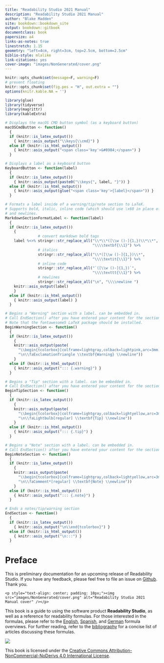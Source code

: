 --- 
title: "Readability Studio 2021 Manual"
description: "Readability Studio 2021 Manual"
author: "Blake Madden"
site: bookdown::bookdown_site
output: bookdown::gitbook
documentclass: book
papersize: a4
links-as-notes: true
linestretch: 1.15
geometry: "left=4cm, right=3cm, top=2.5cm, bottom=2.5cm"
biblio-style: mlalike
link-citations: yes
cover-image: "images/NonGenerated/cover.png"
---

```{r, include=FALSE}
knitr::opts_chunk$set(message=F, warning=F)
# prevent floating
knitr::opts_chunk$set(fig.pos = "H", out.extra = "")
options(knitr.kable.NA = '')

library(glue)
library(tidyverse)
library(magrittr)
library(kableExtra)

# Displays the macOS CMD button symbol (as a keyboard button)
macOSCmdButton <- function()
  {
  if (knitr::is_latex_output())
    { knitr::asis_output("\\keys{\\cmd}") }
  else if (knitr::is_html_output())
    { knitr::asis_output("<span class='key'>&#8984;</span>") }
  }

# Displays a label as a keyboard button
KeyboardButton <- function(label)
  {
  if (knitr::is_latex_output())
    { knitr::asis_output(paste0("\\keys{", label, "}")) }
  else if (knitr::is_html_output())
    { knitr::asis_output(glue("<span class='key'>{label}</span>")) }
  }

# Formats a label inside of a warning/tip/note section to LaTeX.
# Supports bold, italic, inline code (which should use \x60 in place of backticks),
# and newlines.
MarkdownSectionFormatLabel <- function(label)
  {
  if (knitr::is_latex_output())
    {
               # convert markdown bold tags
    label %<>% stringr::str_replace_all("\\*\\*([\\w ()-]{1,})\\*\\*",
                                        "\\\\textbf{\\1}") %>%
               # italics
               stringr::str_replace_all("\\*([\\w ()-]{1,})\\*",
                                        "\\\\textit{\\1}") %>%
               # inline code
               stringr::str_replace_all("`([\\w ()-]{1,})`",
                                        "\\\\texttt{\\1}") %>%
               # newlines
               stringr::str_replace_all("\n", "\\\\newline ")
    knitr::asis_output(label)
    }
  else if (knitr::is_html_output())
    { knitr::asis_output(label) }
  }

# Begins a "Warning" section with a label. can be embedded in.
# Call EndSection() after you have entered your content for the section.
# Note that the fontawesome5 LaTeX package should be installed.
BeginWarningSection <- function()
  {
  if (knitr::is_latex_output())
    {
    knitr::asis_output(paste(
      "\\begin{tcolorbox}[colframe=lightgray,colback=lightpink,arc=3mm]",
      "\n\\faExclamationTriangle \\textbf{Warning} \\newline"))
    }
  else if (knitr::is_html_output())
    { knitr::asis_output("::: {.warning}") }
  }

# Begins a "Tip" section with a label. can be embedded in.
# Call EndSection() after you have entered your content for the section.
BeginTipSection <- function()
  {
  if (knitr::is_latex_output())
    {
    knitr::asis_output(paste(
      "\\begin{tcolorbox}[colframe=lightgray,colback=lightyellow,arc=3mm]",
      "\n\\faLightbulb[regular] \\textbf{Tip} \\newline"))
    }
  else if (knitr::is_html_output())
    { knitr::asis_output("::: {.tip}") }
  }

# Begins a "Note" section with a label. can be embedded in.
# Call EndSection() after you have entered your content for the section.
BeginNoteSection <- function()
  {
  if (knitr::is_latex_output())
    {
    knitr::asis_output(paste(
      "\\begin{tcolorbox}[colframe=lightgray,colback=lightyellow,arc=3mm]",
      "\n\\faComment*[regular] \\textbf{Note} \\newline"))
    }
  else if (knitr::is_html_output())
    { knitr::asis_output("::: {.note}") }
  }

# Ends a notes/tip/warning section
EndSection <- function()
  {
  if (knitr::is_latex_output())
    { knitr::asis_output("\n\\end{tcolorbox}") }
  else if (knitr::is_html_output())
    { knitr::asis_output("\n:::") }
  }
```

# Preface {#cover .unnumbered}

::: {.note}

This is preliminary documentation for an upcoming release of Readability Studio. If you have any feedback, please feel free to file an issue on [Github](https://github.com/Blake-Madden/ReadabilityStudioDocs). Thank you.
:::

```{asis, echo=!knitr::is_latex_output()}
<p style="text-align: center; padding: 10px;"><img src="images/NonGenerated/cover.png" alt="Readability Studio 2021 Manual cover" /></p>
```

This book is a guide to using the software product **Readability Studio**, as well as a reference for readability formulas. For those interested in the formulas, please refer to the [English](#english-readability-tests), [Spanish](#spanish-readability-tests), and [German](#german-readability-tests) formula overviews. For further reading, refer to the [bibliography](#bibliography) for a concise list of articles discussing these formulas.

![](images/NonGenerated/CC_BY-NC-ND.png)

This book is licensed under the [Creative Commons Attribution-NonCommercial-NoDerivs 4.0 International License](https://creativecommons.org/licenses/by-nc-nd/4.0/).

